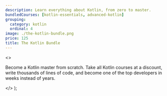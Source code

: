 ```yaml
---
description: Learn everything about Kotlin, from zero to master.
bundledCourses: [kotlin-essentials, advanced-kotlin]
grouping:
  category: kotlin
  ordinal: 4
image: ./the-kotlin-bundle.png
price: 125
title: The Kotlin Bundle
---
```


  <>
    <p>
      Become a Kotlin master from scratch. Take all Kotlin courses at a
      discount, write thousands of lines of code, and become one of the top
      developers in weeks instead of years.
    </p>
  </>
);
